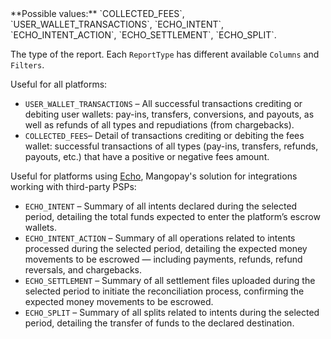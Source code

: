 <ParamField body="ReportType" type="string" required>
**Possible values:** `COLLECTED_FEES`, `USER_WALLET_TRANSACTIONS`, `ECHO_INTENT`, `ECHO_INTENT_ACTION`, `ECHO_SETTLEMENT`, `ECHO_SPLIT`.

The type of the report. Each `ReportType` has different available `Columns` and `Filters`.

Useful for all platforms:
- `USER_WALLET_TRANSACTIONS` – All successful transactions crediting or debiting user wallets: pay-ins, transfers, conversions, and payouts, as well as refunds of all types and repudiations (from chargebacks).
- `COLLECTED_FEES`– Detail of transactions crediting or debiting the fees wallet: successful transactions of all types (pay-ins, transfers, refunds, payouts, etc.) that have a positive or negative fees amount.

Useful for platforms using [Echo](/guides/echo), Mangopay's solution for integrations working with third-party PSPs:
- `ECHO_INTENT` – Summary of all intents declared during the selected period, detailing the total funds expected to enter the platform’s escrow wallets.
- `ECHO_INTENT_ACTION` – Summary of all operations related to intents processed during the selected period, detailing the expected money movements to be escrowed — including payments, refunds, refund reversals, and chargebacks.
- `ECHO_SETTLEMENT` – Summary of all settlement files uploaded during the selected period to initiate the reconciliation process, confirming the expected money movements to be escrowed.
- `ECHO_SPLIT` – Summary of all splits related to intents during the selected period, detailing the transfer of funds to the declared destination.
</ParamField>